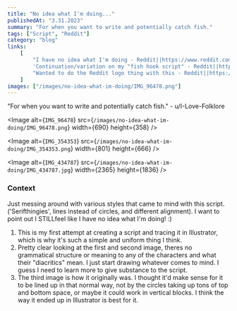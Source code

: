 ```yaml
---
title: "No idea what I'm doing..."
publishedAt: "3.31.2023"
summary: "For when you want to write and potentially catch fish."
tags: ["Script", "Reddit"]
category: "blog"
links:
    [
        "I have no idea what I'm doing - Reddit||https://www.reddit.com/r/neography/comments/1281xvo/i_have_no_idea_what_im_doing/?utm_source=share&amp;utm_medium=web2x&amp;context=3",
        'Continuation/variation on my "fish hook script" - Reddit||https://www.reddit.com/r/neography/comments/12ia74d/continuationvariation_on_my_fish_hook_script/?utm_source=share&amp;utm_medium=web2x&amp;context=3',
        "Wanted to do the Reddit logo thing with this - Reddit||https://www.reddit.com/r/neography/comments/129gdiq/wanted_to_do_the_reddit_logo_thing_with_this/?utm_source=share&utm_medium=web2x&context=3",
    ]
images: ["/images/no-idea-what-im-doing/IMG_96478.png"]
---
```


"For when you want to write and potentially catch fish." - u/I-Love-Folklore

<Image
	alt={`IMG_96478`}
	src={`/images/no-idea-what-im-doing/IMG_96478.png`}
	width={690}
	height={358}
/>

<Image
	alt={`IMG_354353`}
	src={`/images/no-idea-what-im-doing/IMG_354353.png`}
	width={801}
	height={666}
/>

<Image
	alt={`IMG_434787`}
	src={`/images/no-idea-what-im-doing/IMG_434787.jpg`}
	width={2365}
	height={1836}
/>

### Context

Just messing around with various styles that came to mind with this script. ('Serifthingies', lines instead of circles, and different alignment). I want to point out I STILLfeel like I have no idea what I'm doing! :)

1. This is my first attempt at creating a script and tracing it in Illustrator, which is why it's such a simple and uniform thing I think.
2. Pretty clear looking at the first and second image, theres no grammatical structure or meaning to any of the characters and what their "diacritics" mean. I just start drawing whatever comes to mind. I guess I need to learn more to give substance to the script.
3. The third image is how it originally was. I thought it'd make sense for it to be lined up in that normal way, not by the circles taking up tons of top and bottom space, or maybe it could work in vertical blocks. I think the way it ended up in Illustrator is best for it.
